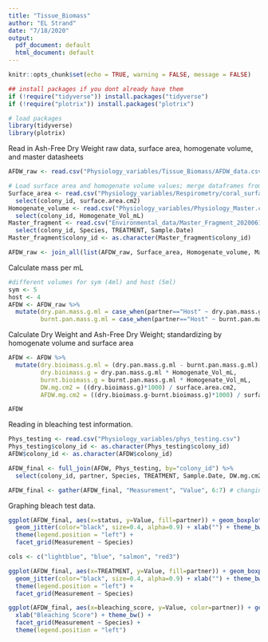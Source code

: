 ```yaml
---
title: "Tissue_Biomass"
author: "EL Strand"
date: "7/18/2020"
output:
  pdf_document: default
  html_document: default
---
```


```r
knitr::opts_chunk$set(echo = TRUE, warning = FALSE, message = FALSE)

## install packages if you dont already have them
if (!require("tidyverse")) install.packages("tidyverse")
if (!require("plotrix")) install.packages("plotrix")

# load packages
library(tidyverse)
library(plotrix)
```

Read in Ash-Free Dry Weight raw data, surface area, homogenate volume, and master datasheets
```r
AFDW_raw <- read.csv("Physiology_variables/Tissue_Biomass/AFDW_data.csv") %>% filter(!is.na(colony_id))

# Load surface area and homogenate volume values; merge dataframes from chla, chlc means 
Surface_area <- read.csv("Physiology_variables/Respirometry/coral_surface_area.csv") %>% dplyr::rename(colony_id = Sample_ID) %>%
  select(colony_id, surface.area.cm2)
Homogenate_volume <- read.csv("Physiology_variables/Physiology_Master.csv") %>% dplyr::rename(colony_id = Plug_ID) %>%
  select(colony_id, Homogenate_Vol_mL)
Master_fragment <- read.csv("Environmental_data/Master_Fragment_20200616_QC.csv") %>% dplyr::rename(colony_id = PLUG.ID) %>%
  select(colony_id, Species, TREATMENT, Sample.Date)
Master_fragment$colony_id <- as.character(Master_fragment$colony_id)

AFDW_raw <- join_all(list(AFDW_raw, Surface_area, Homogenate_volume, Master_fragment), by='colony_id', type='left')
```

Calculate mass per mL
```r
#different volumes for sym (4ml) and host (5ml)
sym <- 5
host <- 4
AFDW <- AFDW_raw %>%
  mutate(dry.pan.mass.g.ml = case_when(partner=="Host" ~ dry.pan.mass.g/sym, partner=="Sym" ~dry.pan.mass.g/host),
         burnt.pan.mass.g.ml = case_when(partner=="Host" ~ burnt.pan.mass.g/sym, partner=="Sym" ~burnt.pan.mass.g/host))
```

Calculate Dry Weight and Ash-Free Dry Weight; standardizing by homogenate volume and surface area
```r
AFDW <- AFDW %>%
  mutate(dry.bioimass.g.ml = (dry.pan.mass.g.ml - burnt.pan.mass.g.ml),
         dry.bioimass.g = dry.pan.mass.g.ml * Homogenate_Vol_mL,
         burnt.bioimass.g = burnt.pan.mass.g.ml * Homogenate_Vol_mL,
         DW.mg.cm2 = ((dry.bioimass.g)*1000) / surface.area.cm2,
         AFDW.mg.cm2 = ((dry.bioimass.g-burnt.bioimass.g)*1000) / surface.area.cm2)

AFDW
```

Reading in bleaching test information. 
```r
Phys_testing <- read.csv("Physiology_variables/phys_testing.csv")
Phys_testing$colony_id <- as.character(Phys_testing$colony_id)
AFDW$colony_id <- as.character(AFDW$colony_id)

AFDW_final <- full_join(AFDW, Phys_testing, by="colony_id") %>% 
  select(colony_id, partner, Species, TREATMENT, Sample.Date, DW.mg.cm2, AFDW.mg.cm2, status, bleaching_score)

AFDW_final <- gather(AFDW_final, "Measurement", "Value", 6:7) # changing columns to rows to allow for easier facet_grid in graphing section
```

Graphing bleach test data. 
```r
ggplot(AFDW_final, aes(x=status, y=Value, fill=partner)) + geom_boxplot(alpha=0.5) +
  geom_jitter(color="black", size=0.4, alpha=0.9) + xlab("") + theme_bw() + 
  theme(legend.position = "left") + 
  facet_grid(Measurement ~ Species)
```

```r
cols <- c("lightblue", "blue", "salmon", "red3")

ggplot(AFDW_final, aes(x=TREATMENT, y=Value, fill=partner)) + geom_boxplot(alpha=0.5) +
  geom_jitter(color="black", size=0.4, alpha=0.9) + xlab("") + theme_bw() + 
  theme(legend.position = "left") + 
  facet_grid(Measurement ~ Species)
```


```r
ggplot(AFDW_final, aes(x=bleaching_score, y=Value, color=partner)) + geom_point() + 
  xlab("Bleaching Score") + theme_bw() + 
  facet_grid(Measurement ~ Species) + 
  theme(legend.position = "left")
```


